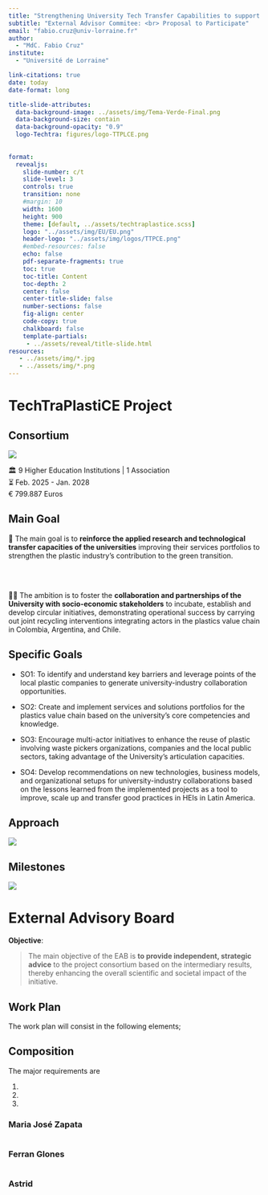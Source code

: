 ```yaml
---
title: "Strengthening University Tech Transfer Capabilities to support Circular Economy Value Chains for Plastics in Latin America"
subtitle: "External Advisor Commitee: <br> Proposal to Participate"
email: "fabio.cruz@univ-lorraine.fr"
author: 
  - "MdC. Fabio Cruz"
institute:
  - "Université de Lorraine"

link-citations: true
date: today
date-format: long

title-slide-attributes:
  data-background-image: ../assets/img/Tema-Verde-Final.png
  data-background-size: contain
  data-background-opacity: "0.9"
  logo-Techtra: figures/logo-TTPLCE.png
  
 
format:
  revealjs:
    slide-number: c/t
    slide-level: 3
    controls: true
    transition: none
    #margin: 10
    width: 1600
    height: 900
    theme: [default, ../assets/techtraplastice.scss]
    logo: "../assets/img/EU/EU.png"
    header-logo: "../assets/img/logos/TTPCE.png"
    #embed-resources: false
    echo: false
    pdf-separate-fragments: true
    toc: true
    toc-title: Content
    toc-depth: 2
    center: false
    center-title-slide: false
    number-sections: false
    fig-align: center
    code-copy: true        
    chalkboard: false
    template-partials: 
     - ../assets/reveal/title-slide.html 
resources: 
   - ../assets/img/*.jpg
   - ../assets/img/*.png
---
```




# TechTraPlastiCE Project {.tema-naranja .center}

## Consortium {.naranja background-image="figures/Consorcio.png" background-size="30%" background-position="90% 50%"}

![](figures/Consorcio-flags.png)

🏛️ 9 Higher Education Institutions | 1 Association <br>
⏳ Feb. 2025 - Jan. 2028 <br>
€ 799.887 Euros



## Main Goal {.naranja}


🎯 The main goal is to **reinforce the applied research and technological transfer capacities of the universities** improving their services portfolios to strengthen the plastic industry's contribution to the green transition.


<br><br>

🧩🧩 The ambition is to foster the **collaboration and partnerships of the University with socio-economic stakeholders** to incubate, establish and develop circular initiatives, demonstrating operational success by carrying out joint recycling interventions integrating actors in the plastics value chain in Colombia, Argentina, and Chile.

## Specific Goals {.naranja}

- SO1: To identify and understand key barriers and leverage points of the local plastic companies to generate university-industry collaboration opportunities.

- SO2: Create and implement services and solutions portfolios for the plastics value chain based on the university's core competencies and knowledge. 

- SO3: Encourage multi-actor initiatives to enhance the reuse of plastic involving waste pickers organizations, companies and the local public sectors, taking advantage of the University's articulation capacities. 

- SO4: Develop recommendations on new technologies, business models, and organizational setups for university-industry collaborations based on the lessons learned from the implemented projects as a tool to improve, scale up and transfer good practices in HEIs in Latin America. 

## Approach {.naranja}

![](figures/TechTraPlastiCE-Approach.png)


## Milestones {.naranja}

![](figures/Milestones.png)


# External Advisory Board {.tema-azul}



**Objective**:

>The main objective of the EAB is **to provide independent, strategic advice** to the project consortium based on the intermediary results, thereby enhancing the overall scientific and societal impact of the initiative.


## Work Plan

The work plan will consist in the following elements;

## Composition

The major requirements are

1. 
2. 
3. 



### Maria José Zapata



::: {layout="[30,70]" layout-valign="center"}

![[](https://columbus-web.org/)](figures/Maria-Jose.jpeg)

:::


### Ferran GIones


::: {layout="[30,70]" layout-valign="center"}

![[](https://columbus-web.org/)](figures/Ferran-Giones.jpg)

:::


### Astrid


